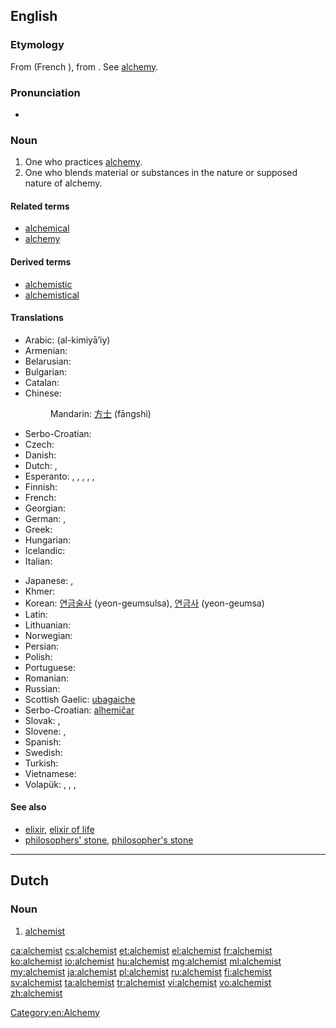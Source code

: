 ==English==
{{rfc-auto}}

===Etymology===
From {{etyl|fro}} {{term|alquemiste|lang=fro}} (French {{term|alchimiste|lang=fr}}), from {{etyl|ML.}} {{term|alchimista|lang=la}}. See [[alchemy]].

===Pronunciation===
* {{audio|en-us-alchemist.ogg|Audio (US)}}

===Noun===
{{en-noun}}

# One who practices [[alchemy]].
# One who blends material or substances in the nature or supposed nature of alchemy.

====Related terms====
* [[alchemical]]
* [[alchemy]]

====Derived terms====
* [[alchemistic]]
* [[alchemistical]]

====Translations====
{{trans-top|one who practices alchemy}}
* Arabic: {{Arab|[[الكيميائي]]}} (al-kimiyā’iy) {{m}}
* Armenian: {{t-|hy|ալքիմիկոս|tr=alk’imikos}}
* Belarusian: {{t-|be|альхімік|m|xs=Belarusian}}
* Bulgarian: {{t+|bg|алхимик|m|tr=alhimík}}
* Catalan: {{t-|ca|alquimista|m|f}}
* Chinese:
*: Mandarin: [[方士]] (fāngshì)
* Serbo-Croatian: {{t|sh|alkemičar|m}}
* Czech: {{t-|cs|alchymista|m}}
* Danish: {{t-|da|alkymist|c}}
* Dutch: {{t-|nl|alchemist|c}}, {{t-|nl|alchimist|c}}
* Esperanto: {{qualifier|♂♀}} {{t-|eo|alkemiisto}}, {{qualifier|explicitly ♂}} {{t-|eo|viralkemiisto}}, {{qualifier|explicitly ♀}} {{t-|eo|alkemiistino}}, {{qualifier|♂♀}} {{t-|eo|alĥemiisto}}, {{qualifier|explicitly ♂}} {{t-|eo|viralĥemiisto}}, {{qualifier|explicitly ♀}} {{t-|eo|alĥemiistino}}
* Finnish: {{t+|fi|alkemisti}}
* French: {{t+|fr|alchimiste|m|f}}
* Georgian: {{t-|ka|ალქიმიკოსი|tr=alk'imikosi|sc=Geor|xs=Georgian}}
* German: {{t+|de|Alchemist|m}}, {{t-|de|Alchemistin|f}}
* Greek: {{t+|el|αλχημιστής|m}}
* Hungarian: {{t+|hu|alkimista}}
* Icelandic: {{t-|is|gullgerðarmaður|m}}
* Italian: {{t-|it|alchimista|m|f}}
{{trans-mid}}
* Japanese: {{t-|ja|錬金術師|tr=れんきんじゅつし, renkinjutsushi}}, {{t-|ja|アルケミスト|tr=arukemisuto}}
* Khmer: {{t-|km|រសវិទូ|tr=ros vi tu|sc=Khmr}}
* Korean: [[연금술사 ]] (yeon-geumsulsa), [[연금사]] (yeon-geumsa)
* Latin: {{t-|la|alchemista|f}}
* Lithuanian: {{t-|lt|alchemikas|m|xs=Lithuanian}}
* Norwegian: {{t+|no|alkymist|c}}
* Persian: {{t+|fa|کیمیاگر|tr=kimiâgar}}
* Polish: {{t+|pl|alchemik|m}}
* Portuguese: {{t+|pt|alquimista|m}}
* Romanian: {{t-|ro|alchimist|m}}
* Russian: {{t+|ru|алхимик|m|tr=alxímik}}
* Scottish Gaelic: [[ubagaiche]] {{m}}
* Serbo-Croatian: [[alhemičar]] {{m}}
* Slovak: {{t-|sk|alchymista|m}}, {{t-|sk|alchymistka|f}}
* Slovene: {{t-|sl|alkimist|m}}, {{t-|sl|alkimistka|f}}
* Spanish: {{t+|es|alquimista|m}}
* Swedish: {{t+|sv|alkemist|c}}
* Turkish: {{t+|tr|simyacı}}
* Vietnamese: {{t-|vi|nhà giả kim|xs=Vietnamese}}
* Volapük: {{qualifier|♂♀}} {{t+|vo|lalkiman}}, {{qualifier|♂}} {{t-|vo|hilalkiman}}, {{qualifier|♀}} {{t-|vo|jilalkiman}}, {{qualifier|obsolete}} {{t-|vo|lukiemel}}
{{trans-bottom}}

====See also====
* [[elixir]], [[elixir of life]]
* [[philosophers' stone]], [[philosopher's stone]]

[[Category:en:Alchemy]]

----

==Dutch==

===Noun===
{{nl-noun|m|alchemisten|alchemistje}}

# [[#English|alchemist]]

[[ca:alchemist]]
[[cs:alchemist]]
[[et:alchemist]]
[[el:alchemist]]
[[fr:alchemist]]
[[ko:alchemist]]
[[io:alchemist]]
[[hu:alchemist]]
[[mg:alchemist]]
[[ml:alchemist]]
[[my:alchemist]]
[[ja:alchemist]]
[[pl:alchemist]]
[[ru:alchemist]]
[[fi:alchemist]]
[[sv:alchemist]]
[[ta:alchemist]]
[[tr:alchemist]]
[[vi:alchemist]]
[[vo:alchemist]]
[[zh:alchemist]]
